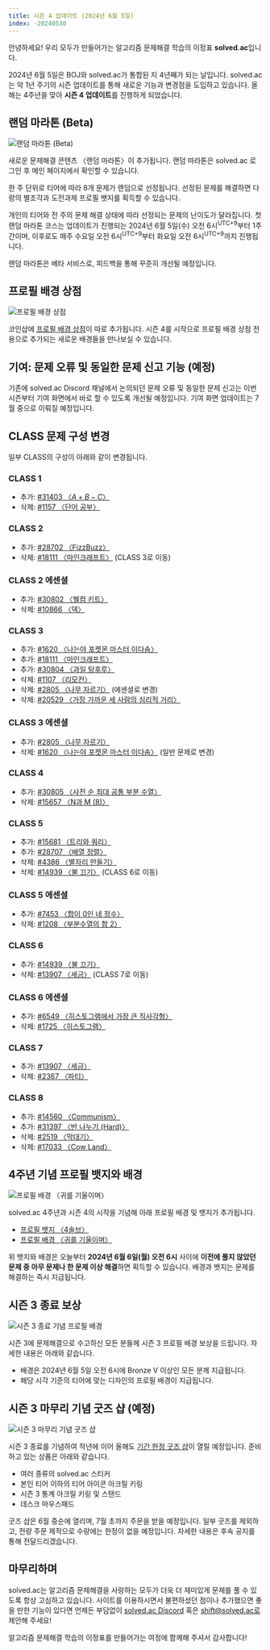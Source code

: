 ```yaml
---
title: 시즌 4 업데이트 (2024년 6월 5일)
index: -20240530
---
```


안녕하세요! 우리 모두가 만들어가는 알고리즘 문제해결 학습의 이정표 **solved.ac**입니다.

2024년 6월 5일은 BOJ와 solved.ac가 통합된 지 4년째가 되는 날입니다. solved.ac는 악 1년 주기의 시즌 업데이트를 통해 새로운 기능과 변경점을 도입하고 있습니다. 올해는 4주년을 맞아 **시즌 4 업데이트**를 진행하게 되었습니다.

## 랜덤 마라톤 (Beta)

![랜덤 마라톤 (Beta)](./240530/marathon.png)

새로운 문제해결 콘텐츠 〈랜덤 마라톤〉이 추가됩니다. 랜덤 마라톤은 solved.ac 로그인 후 메인 페이지에서 확인할 수 있습니다.

한 주 단위로 티어에 따라 8개 문제가 랜덤으로 선정됩니다. 선정된 문제를 해결하면 다량의 별조각과 도전과제 프로필 뱃지를 획득할 수 있습니다.

개인의 티어와 전 주의 문제 해결 상태에 따라 선정되는 문제의 난이도가 달라집니다. 첫 랜덤 마라톤 코스는 업데이트가 진행되는 2024년 6월 5일(수) 오전 6시<sup>UTC+9</sup>부터 1주간이며, 이후로도 매주 수요일 오전 6시<sup>UTC+9</sup>부터
화요일 오전 6시<sup>UTC+9</sup>까지 진행됩니다. 

랜덤 마라톤은 베타 서비스로, 피드백을 통해 꾸준히 개선될 예정입니다.

## 프로필 배경 상점

![프로필 배경 상점](./240530/background-shop.png)

코인샵에 [프로필 배경 상점](https://solved.ac/coin/shop/background)이 따로 추가됩니다. 시즌 4를 시작으로 프로필 배경 상점 전용으로 추가되는 새로운 배경들을 만나보실 수 있습니다.

## 기여: 문제 오류 및 동일한 문제 신고 기능 (예정)

기존에 solved.ac Discord 채널에서 논의되던 문제 오류 및 동일한 문제 신고는 이번 시즌부터 기여 화면에서 바로 할 수 있도록 개선될 예정입니다. 기여 화면 업데이트는 7월 중으로 이뤄질 예정입니다.

## CLASS 문제 구성 변경

일부 CLASS의 구성이 아래와 같이 변경됩니다.

### <ClassIcon c={1} /> CLASS 1

- 추가: [#31403 〈$A+B-C$〉](https://www.acmicpc.net/problem/31403)
- 삭제: [#1157 〈단어 공부〉](https://www.acmicpc.net/problem/1157)

### <ClassIcon c={2} /> CLASS 2

- 추가: [#28702 〈FizzBuzz〉](https://www.acmicpc.net/problem/28702)
- 삭제: [#18111 〈마인크래프트〉](https://www.acmicpc.net/problem/18111) (CLASS 3로 이동)

### <ClassIcon c={2} d="silver" /> CLASS 2 에센셜

- 추가: [#30802 〈웰컴 키트〉](https://www.acmicpc.net/problem/30802)
- 삭제: [#10866 〈덱〉](https://www.acmicpc.net/problem/10866)

### <ClassIcon c={3} /> CLASS 3

- 추가: [#1620 〈나는야 포켓몬 마스터 이다솜〉](https://www.acmicpc.net/problem/1620)
- 추가: [#18111 〈마인크래프트〉](https://www.acmicpc.net/problem/18111)
- 추가: [#30804 〈과일 탕후루〉](https://www.acmicpc.net/problem/30804)
- 삭제: [#1107 〈리모컨〉](https://www.acmicpc.net/problem/1107)
- 삭제: [#2805 〈나무 자르기〉](https://www.acmicpc.net/problem/2805) (에센셜로 변경)
- 삭제: [#20529 〈가장 가까운 세 사람의 심리적 거리〉](https://www.acmicpc.net/problem/20529)

### <ClassIcon c={3} d="silver" /> CLASS 3 에센셜

- 추가: [#2805 〈나무 자르기〉](https://www.acmicpc.net/problem/2805)
- 삭제: [#1620 〈나는야 포켓몬 마스터 이다솜〉](https://www.acmicpc.net/problem/1620) (일반 문제로 변경)

### <ClassIcon c={4} /> CLASS 4

- 추가: [#30805 〈사전 순 최대 공통 부분 수열〉](https://www.acmicpc.net/problem/30805)
- 삭제: [#15657 〈N과 M (8)〉](https://www.acmicpc.net/problem/15657)

### <ClassIcon c={5} /> CLASS 5

- 추가: [#15681 〈트리와 쿼리〉](https://www.acmicpc.net/problem/15681)
- 추가: [#28707 〈배열 정렬〉](https://www.acmicpc.net/problem/28707)
- 삭제: [#4386 〈별자리 만들기〉](https://www.acmicpc.net/problem/4386)
- 삭제: [#14939 〈불 끄기〉](https://www.acmicpc.net/problem/14939) (CLASS 6로 이동)

### <ClassIcon c={5} d="silver" /> CLASS 5 에센셜

- 추가: [#7453 〈합이 0인 네 정수〉](https://www.acmicpc.net/problem/7453)
- 삭제: [#1208 〈부분수열의 합 2〉](https://www.acmicpc.net/problem/1208)

### <ClassIcon c={6} /> CLASS 6

- 추가: [#14939 〈불 끄기〉](https://www.acmicpc.net/problem/14939)
- 삭제: [#13907 〈세금〉](https://www.acmicpc.net/problem/13907) (CLASS 7로 이동)

### <ClassIcon c={6} d="silver" /> CLASS 6 에센셜

- 추가: [#6549 〈히스토그램에서 가장 큰 직사각형〉](https://www.acmicpc.net/problem/6549)
- 삭제: [#1725 〈히스토그램〉](https://www.acmicpc.net/problem/1725)

### <ClassIcon c={7} /> CLASS 7

- 추가: [#13907 〈세금〉](https://www.acmicpc.net/problem/13907)
- 삭제: [#2367 〈파티〉](https://www.acmicpc.net/problem/2367)

### <ClassIcon c={8} /> CLASS 8

- 추가: [#14560 〈Communism〉](https://www.acmicpc.net/problem/14560)
- 추가: [#31397 〈반 나누기 (Hard)〉](https://www.acmicpc.net/problem/31397)
- 삭제: [#2519 〈막대기〉](https://www.acmicpc.net/problem/2519)
- 삭제: [#17033 〈Cow Land〉](https://www.acmicpc.net/problem/17033)

## 4주년 기념 프로필 뱃지와 배경

![프로필 배경 〈귀를 기울이며〉](./240530/background.png)

solved.ac 4주년과 시즌 4의 시작을 기념해 아래 프로필 배경 및 뱃지가 추가됩니다.

- [프로필 뱃지 〈4솔브〉](https://solved.ac/badges/anniversary_4th)
- [프로필 배경 〈귀를 기울이며〉](https://solved.ac/backgrounds/anniversary_4th)

위 뱃지와 배경은 오늘부터 **2024년 6월 6일(월) 오전 6시** 사이에 **이전에 풀지 않았던 문제 중 아무 문제나 한 문제 이상 해결**하면 획득할 수 있습니다. 배경과 뱃지는 문제를 해결하는 즉시 지급됩니다.

## 시즌 3 종료 보상

![시즌 3 종료 기념 프로필 배경](./240530/s3-background.png)

시즌 3에 문제해결으로 수고하신 모든 분들께 시즌 3 프로필 배경 보상을 드립니다. 자세한 내용은 아래와 같습니다.

- 배경은 2024년 6월 5일 오전 6시에 Bronze V 이상인 모든 분께 지급됩니다.
- 해당 시각 기준의 티어에 맞는 디자인의 프로필 배경이 지급됩니다.

## 시즌 3 마무리 기념 굿즈 샵 (예정)

![시즌 3 마무리 기념 굿즈 샵](./240530/merch.webp)

시즌 3 종료를 기념하여 작년에 이어 올해도 [기간 한정 굿즈 샵](https://solved.ac/merch)이 열릴 예정입니다. 준비하고 있는 상품은 아래와 같습니다.

- 여러 종류의 solved.ac 스티커
- 본인 티어 이하의 티어 아이콘 아크릴 키링
- 시즌 3 통계 아크릴 키링 및 스탠드
- 데스크 마우스패드

굿즈 샵은 6월 중순에 열리며, 7월 초까지 주문을 받을 예정입니다. 일부 굿즈를 제외하고, 전량 주문 제작으로 수량에는 한정이 없을 예정입니다. 자세한 내용은 후속 공지를 통해 전달드리겠습니다.

## 마무리하며

solved.ac는 알고리즘 문제해결을 사랑하는 모두가 더욱 더 재미있게 문제를 풀 수 있도록 항상 고심하고 있습니다.
사이트를 이용하시면서 불편하셨던 점이나 추가했으면 좋을 만한 기능이 있다면 언제든 부담없이 [solved.ac Discord](https://solved.ac/community) 혹은 shift@solved.ac로 제안해 주세요!

알고리즘 문제해결 학습의 이정표를 만들어가는 여정에 함께해 주셔서 감사합니다!